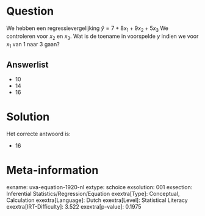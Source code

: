 Question
========

We hebben een regressievergelijking $\hat{y} = 7 + 8x_{1} +
9x_{2} + 5x_{3}$ We controleren voor *x*~2~ en *x*~3~. Wat is de
toename in voorspelde *y* indien we voor *x*~1~ van 1 naar 3 gaan?

Answerlist
----------

* 10
* 14
* 16

Solution
========

Het correcte antwoord is: 

* 16

Meta-information
================
exname: uva-equation-1920-nl
extype: schoice
exsolution: 001
exsection: Inferential Statistics/Regression/Equation
exextra[Type]: Conceptual, Calculation
exextra[Language]: Dutch
exextra[Level]: Statistical Literacy
exextra[IRT-Difficulty]: 3.522
exextra[p-value]: 0.1975
